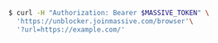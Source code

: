 ```bash
$ curl -H "Authorization: Bearer $MASSIVE_TOKEN" \
  'https://unblocker.joinmassive.com/browser'\
  '?url=https://example.com/'
```
